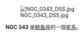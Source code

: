 {{NGCInfoBox|NGCID=NGC 343|發現者=法蘭克·穆勒|發現日期=1886年-月-日|其他編號=AM 0055-232|曆元=J2000.0|赤經=58分23.9秒|赤緯=-23°13'28"|星座=鲸鱼座|星體=星系|星等=15.5|表面亮度=13.7|藍等=16.3}}

[[File:NGC_0343_DSS.jpg|thumb]]


'''NGC 343''' 是[[鲸鱼座|鲸鱼座]]的一個[[星系|星系]]。

{{NGCReference|343}}
{{Catalogs|NGC=343}}

{{Galaxy-stub}}